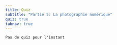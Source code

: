```yaml
---
title: Quiz
subtitle: "Partie 5: La photographie numérique"
quiz: true
tabnav: true
---
```

```ed-pb
Pas de quiz pour l'instant

```